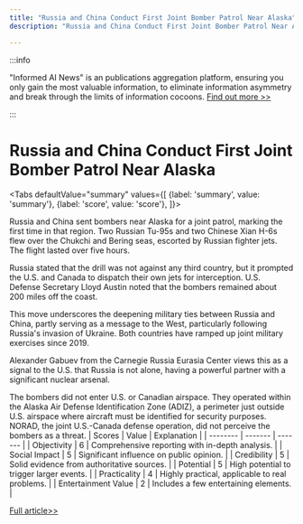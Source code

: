 ```yaml
---
title: "Russia and China Conduct First Joint Bomber Patrol Near Alaska"
description: "Russia and China Conduct First Joint Bomber Patrol Near Alaska"

---
```



:::info

"Informed AI News" is an publications aggregation platform, ensuring you only gain the most valuable information, to eliminate information asymmetry and break through the limits of information cocoons.  [Find out more >>](/)

:::

# Russia and China Conduct First Joint Bomber Patrol Near Alaska


<Tabs
	defaultValue="summary"
	values={[
	{label: 'summary', value: 'summary'},
	{label: 'score', value: 'score'},
]}>
<TabItem value="summary">


Russia and China sent bombers near Alaska for a joint patrol, marking the first time in that region. Two Russian Tu-95s and two Chinese Xian H-6s flew over the Chukchi and Bering seas, escorted by Russian fighter jets. The flight lasted over five hours.

Russia stated that the drill was not against any third country, but it prompted the U.S. and Canada to dispatch their own jets for interception. U.S. Defense Secretary Lloyd Austin noted that the bombers remained about 200 miles off the coast.

This move underscores the deepening military ties between Russia and China, partly serving as a message to the West, particularly following Russia's invasion of Ukraine. Both countries have ramped up joint military exercises since 2019.

Alexander Gabuev from the Carnegie Russia Eurasia Center views this as a signal to the U.S. that Russia is not alone, having a powerful partner with a significant nuclear arsenal.

The bombers did not enter U.S. or Canadian airspace. They operated within the Alaska Air Defense Identification Zone (ADIZ), a perimeter just outside U.S. airspace where aircraft must be identified for security purposes. NORAD, the joint U.S.-Canada defense operation, did not perceive the bombers as a threat.
</TabItem>
<TabItem value="score">
	| Scores     | Value   | Explanation |
	| -------- | ------- | ------- |
	| Objectivity  | 6    | Comprehensive reporting with in-depth analysis.    |
	| Social Impact | 5     | Significant influence on public opinion.    |
	| Credibility    | 5    | Solid evidence from authoritative sources.    |
	| Potential    | 5    | High potential to trigger larger events.    |
	| Practicality    | 4    | Highly practical, applicable to real problems.    |
	| Entertainment Value    | 2    | Includes a few entertaining elements.    |
</TabItem>
</Tabs>

[Full article>>](https://www.nytimes.com/2024/07/25/world/asia/russia-and-china-carry-out-first-joint-bomber-patrol-near-alaska.html)

